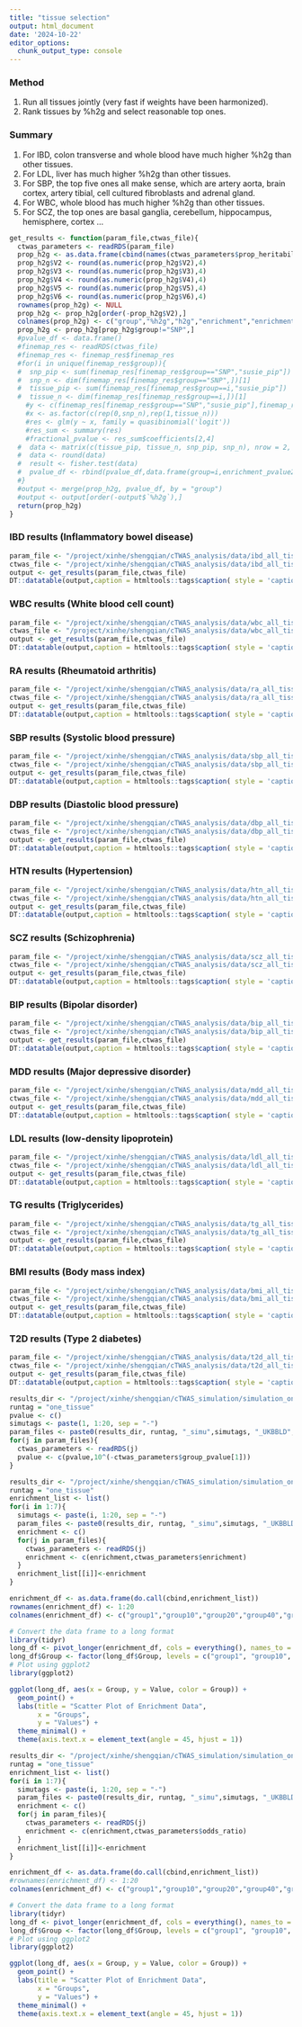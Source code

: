 ```yaml
---
title: "tissue selection"
output: html_document
date: '2024-10-22'
editor_options: 
  chunk_output_type: console
---
```


### Method
1. Run all tissues jointly (very fast if weights have been harmonized).
2. Rank tissues by %h2g and select reasonable top ones.

### Summary
1. For IBD, colon transverse and whole blood have much higher %h2g than other tissues. 
2. For LDL, liver has much higher %h2g than other tissues.
3. For SBP, the top five ones all make sense, which are artery aorta, brain cortex, artery tibial, cell cultured fibroblasts and adrenal gland.
4. For WBC, whole blood has much higher %h2g than other tissues. 
5. For SCZ, the top ones are basal ganglia, cerebellum, hippocampus, hemisphere, cortex ...

```r
get_results <- function(param_file,ctwas_file){
  ctwas_parameters <- readRDS(param_file)
  prop_h2g <- as.data.frame(cbind(names(ctwas_parameters$prop_heritability),ctwas_parameters$prop_heritability,ctwas_parameters$group_pve,c(ctwas_parameters$enrichment,1),ctwas_parameters$group_pvalue,ctwas_parameters$odds_ratio))
  prop_h2g$V2 <- round(as.numeric(prop_h2g$V2),4)
  prop_h2g$V3 <- round(as.numeric(prop_h2g$V3),4)
  prop_h2g$V4 <- round(as.numeric(prop_h2g$V4),4)
  prop_h2g$V5 <- round(as.numeric(prop_h2g$V5),4)
  prop_h2g$V6 <- round(as.numeric(prop_h2g$V6),4)
  rownames(prop_h2g) <- NULL
  prop_h2g <- prop_h2g[order(-prop_h2g$V2),]
  colnames(prop_h2g) <- c("group","%h2g","h2g","enrichment","enrichment_pvalue","odds_ratio")
  prop_h2g <- prop_h2g[prop_h2g$group!="SNP",]
  #pvalue_df <- data.frame()
  #finemap_res <- readRDS(ctwas_file)
  #finemap_res <- finemap_res$finemap_res
  #for(i in unique(finemap_res$group)){
  #  snp_pip <- sum(finemap_res[finemap_res$group=="SNP","susie_pip"])
  #  snp_n <- dim(finemap_res[finemap_res$group=="SNP",])[1]
  #  tissue_pip <- sum(finemap_res[finemap_res$group==i,"susie_pip"])
  #  tissue_n <- dim(finemap_res[finemap_res$group==i,])[1]
    #y <- c(finemap_res[finemap_res$group=="SNP","susie_pip"],finemap_res[finemap_res$group==i,"susie_pip"])
    #x <- as.factor(c(rep(0,snp_n),rep(1,tissue_n)))
    #res <- glm(y ~ x, family = quasibinomial('logit'))
    #res_sum <- summary(res)
    #fractional_pvalue <- res_sum$coefficients[2,4]
  #  data <- matrix(c(tissue_pip, tissue_n, snp_pip, snp_n), nrow = 2, byrow = TRUE)
  #  data <- round(data)
  #  result <- fisher.test(data)
  #  pvalue_df <- rbind(pvalue_df,data.frame(group=i,enrichment_pvalue2=round(-log10(result$p.value),3),odds_ratio2=round(result$estimate,3),low=round(result$conf.int[1],3),up=round(result$conf.int[2],3)))
  #}
  #output <- merge(prop_h2g, pvalue_df, by = "group")
  #output <- output[order(-output$`%h2g`),]
  return(prop_h2g)
}
```

### IBD results (Inflammatory bowel disease)
```r
param_file <- "/project/xinhe/shengqian/cTWAS_analysis/data/ibd_all_tissue_E/ibd_all_tissue_E.ctwas_parameters.RDS"
ctwas_file <- "/project/xinhe/shengqian/cTWAS_analysis/data/ibd_all_tissue_E/ibd_all_tissue_E.finemap_regions_res.RDS"
output <- get_results(param_file,ctwas_file)
DT::datatable(output,caption = htmltools::tags$caption( style = 'caption-side: topleft; text-align = left; color:black;','Proportion of PVE'),options = list(pageLength = 10) )
```

### WBC results (White blood cell count)
```r
param_file <- "/project/xinhe/shengqian/cTWAS_analysis/data/wbc_all_tissue_E/wbc_all_tissue_E.ctwas_parameters.RDS"
ctwas_file <- "/project/xinhe/shengqian/cTWAS_analysis/data/wbc_all_tissue_E/wbc_all_tissue_E.finemap_regions_res.RDS"
output <- get_results(param_file,ctwas_file)
DT::datatable(output,caption = htmltools::tags$caption( style = 'caption-side: topleft; text-align = left; color:black;','Proportion of PVE'),options = list(pageLength = 10) )
```

### RA results (Rheumatoid arthritis)
```r
param_file <- "/project/xinhe/shengqian/cTWAS_analysis/data/ra_all_tissue_E/ra_all_tissue_E.ctwas_parameters.RDS"
ctwas_file <- "/project/xinhe/shengqian/cTWAS_analysis/data/ra_all_tissue_E/ra_all_tissue_E.finemap_regions_res.RDS"
output <- get_results(param_file,ctwas_file)
DT::datatable(output,caption = htmltools::tags$caption( style = 'caption-side: topleft; text-align = left; color:black;','Proportion of PVE'),options = list(pageLength = 10) )
```

### SBP results (Systolic blood pressure)
```r
param_file <- "/project/xinhe/shengqian/cTWAS_analysis/data/sbp_all_tissue_E/sbp_all_tissue_E.ctwas_parameters.RDS"
ctwas_file <- "/project/xinhe/shengqian/cTWAS_analysis/data/sbp_all_tissue_E/sbp_all_tissue_E.finemap_regions_res.RDS"
output <- get_results(param_file,ctwas_file)
DT::datatable(output,caption = htmltools::tags$caption( style = 'caption-side: topleft; text-align = left; color:black;','Proportion of PVE'),options = list(pageLength = 10) )
```

### DBP results (Diastolic blood pressure)
```r
param_file <- "/project/xinhe/shengqian/cTWAS_analysis/data/dbp_all_tissue_E/dbp_all_tissue_E.ctwas_parameters.RDS"
ctwas_file <- "/project/xinhe/shengqian/cTWAS_analysis/data/dbp_all_tissue_E/dbp_all_tissue_E.finemap_regions_res.RDS"
output <- get_results(param_file,ctwas_file)
DT::datatable(output,caption = htmltools::tags$caption( style = 'caption-side: topleft; text-align = left; color:black;','Proportion of PVE'),options = list(pageLength = 10) )
```

### HTN results (Hypertension)
```r
param_file <- "/project/xinhe/shengqian/cTWAS_analysis/data/htn_all_tissue_E/htn_all_tissue_E.ctwas_parameters.RDS"
ctwas_file <- "/project/xinhe/shengqian/cTWAS_analysis/data/htn_all_tissue_E/htn_all_tissue_E.finemap_regions_res.RDS"
output <- get_results(param_file,ctwas_file)
DT::datatable(output,caption = htmltools::tags$caption( style = 'caption-side: topleft; text-align = left; color:black;','Proportion of PVE'),options = list(pageLength = 10) )
```

### SCZ results (Schizophrenia)
```r
param_file <- "/project/xinhe/shengqian/cTWAS_analysis/data/scz_all_tissue_E/scz_all_tissue_E.ctwas_parameters.RDS"
ctwas_file <- "/project/xinhe/shengqian/cTWAS_analysis/data/scz_all_tissue_E/scz_all_tissue_E.finemap_regions_res.RDS"
output <- get_results(param_file,ctwas_file)
DT::datatable(output,caption = htmltools::tags$caption( style = 'caption-side: topleft; text-align = left; color:black;','Proportion of PVE'),options = list(pageLength = 10) )
```

### BIP results (Bipolar disorder)
```r
param_file <- "/project/xinhe/shengqian/cTWAS_analysis/data/bip_all_tissue_E/bip_all_tissue_E.ctwas_parameters.RDS"
ctwas_file <- "/project/xinhe/shengqian/cTWAS_analysis/data/bip_all_tissue_E/bip_all_tissue_E.finemap_regions_res.RDS"
output <- get_results(param_file,ctwas_file)
DT::datatable(output,caption = htmltools::tags$caption( style = 'caption-side: topleft; text-align = left; color:black;','Proportion of PVE'),options = list(pageLength = 10) )
```

### MDD results (Major depressive disorder)
```r
param_file <- "/project/xinhe/shengqian/cTWAS_analysis/data/mdd_all_tissue_E/mdd_all_tissue_E.ctwas_parameters.RDS"
ctwas_file <- "/project/xinhe/shengqian/cTWAS_analysis/data/mdd_all_tissue_E/mdd_all_tissue_E.finemap_regions_res.RDS"
output <- get_results(param_file,ctwas_file)
DT::datatable(output,caption = htmltools::tags$caption( style = 'caption-side: topleft; text-align = left; color:black;','Proportion of PVE'),options = list(pageLength = 10) )
```

### LDL results (low-density lipoprotein)
```r
param_file <- "/project/xinhe/shengqian/cTWAS_analysis/data/ldl_all_tissue_E/ldl_all_tissue_E.ctwas_parameters.RDS"
ctwas_file <- "/project/xinhe/shengqian/cTWAS_analysis/data/ldl_all_tissue_E/ldl_all_tissue_E.finemap_regions_res.RDS"
output <- get_results(param_file,ctwas_file)
DT::datatable(output,caption = htmltools::tags$caption( style = 'caption-side: topleft; text-align = left; color:black;','Proportion of PVE'),options = list(pageLength = 10) )
```

### TG results (Triglycerides)
```r
param_file <- "/project/xinhe/shengqian/cTWAS_analysis/data/tg_all_tissue_E/tg_all_tissue_E.ctwas_parameters.RDS"
ctwas_file <- "/project/xinhe/shengqian/cTWAS_analysis/data/tg_all_tissue_E/tg_all_tissue_E.finemap_regions_res.RDS"
output <- get_results(param_file,ctwas_file)
DT::datatable(output,caption = htmltools::tags$caption( style = 'caption-side: topleft; text-align = left; color:black;','Proportion of PVE'),options = list(pageLength = 10) )
```

### BMI results (Body mass index)
```r
param_file <- "/project/xinhe/shengqian/cTWAS_analysis/data/bmi_all_tissue_E/bmi_all_tissue_E.ctwas_parameters.RDS"
ctwas_file <- "/project/xinhe/shengqian/cTWAS_analysis/data/bmi_all_tissue_E/bmi_all_tissue_E.finemap_regions_res.RDS"
output <- get_results(param_file,ctwas_file)
DT::datatable(output,caption = htmltools::tags$caption( style = 'caption-side: topleft; text-align = left; color:black;','Proportion of PVE'),options = list(pageLength = 10) )
```

### T2D results (Type 2 diabetes)
```r
param_file <- "/project/xinhe/shengqian/cTWAS_analysis/data/t2d_all_tissue_E/t2d_all_tissue_E.ctwas_parameters.RDS"
ctwas_file <- "/project/xinhe/shengqian/cTWAS_analysis/data/t2d_all_tissue_E/t2d_all_tissue_E.finemap_regions_res.RDS"
output <- get_results(param_file,ctwas_file)
DT::datatable(output,caption = htmltools::tags$caption( style = 'caption-side: topleft; text-align = left; color:black;','Proportion of PVE'),options = list(pageLength = 10) )
```


```r
results_dir <- "/project/xinhe/shengqian/cTWAS_simulation/simulation_one_tissue_highPVE/"
runtag = "one_tissue"
pvalue <- c()
simutags <- paste(1, 1:20, sep = "-")
param_files <- paste0(results_dir, runtag, "_simu",simutags, "_UKBBLD", ".ctwas_parameters.RDS")
for(j in param_files){
  ctwas_parameters <- readRDS(j)
  pvalue <- c(pvalue,10^(-ctwas_parameters$group_pvalue[1]))
}
```


```r
results_dir <- "/project/xinhe/shengqian/cTWAS_simulation/simulation_one_tissue_highPVE/"
runtag = "one_tissue"
enrichment_list <- list()
for(i in 1:7){
  simutags <- paste(i, 1:20, sep = "-")
  param_files <- paste0(results_dir, runtag, "_simu",simutags, "_UKBBLD", ".ctwas_parameters.RDS")
  enrichment <- c()
  for(j in param_files){
    ctwas_parameters <- readRDS(j)
    enrichment <- c(enrichment,ctwas_parameters$enrichment)
  }
  enrichment_list[[i]]<-enrichment
}

enrichment_df <- as.data.frame(do.call(cbind,enrichment_list))
rownames(enrichment_df) <- 1:20
colnames(enrichment_df) <- c("group1","group10","group20","group40","group60","group80","group100")
```

```r
# Convert the data frame to a long format
library(tidyr)
long_df <- pivot_longer(enrichment_df, cols = everything(), names_to = "Group", values_to = "Value")
long_df$Group <- factor(long_df$Group, levels = c("group1", "group10", "group20", "group40", "group60", "group80", "group100"))
# Plot using ggplot2
library(ggplot2)

ggplot(long_df, aes(x = Group, y = Value, color = Group)) +
  geom_point() +
  labs(title = "Scatter Plot of Enrichment Data",
       x = "Groups",
       y = "Values") +
  theme_minimal() +
  theme(axis.text.x = element_text(angle = 45, hjust = 1))
```

```r
results_dir <- "/project/xinhe/shengqian/cTWAS_simulation/simulation_one_tissue_highPVE/"
runtag = "one_tissue"
enrichment_list <- list()
for(i in 1:7){
  simutags <- paste(i, 1:20, sep = "-")
  param_files <- paste0(results_dir, runtag, "_simu",simutags, "_UKBBLD", ".ctwas_parameters.RDS")
  enrichment <- c()
  for(j in param_files){
    ctwas_parameters <- readRDS(j)
    enrichment <- c(enrichment,ctwas_parameters$odds_ratio)
  }
  enrichment_list[[i]]<-enrichment
}

enrichment_df <- as.data.frame(do.call(cbind,enrichment_list))
#rownames(enrichment_df) <- 1:20
colnames(enrichment_df) <- c("group1","group10","group20","group40","group60","group80","group100")
```

```r
# Convert the data frame to a long format
library(tidyr)
long_df <- pivot_longer(enrichment_df, cols = everything(), names_to = "Group", values_to = "Value")
long_df$Group <- factor(long_df$Group, levels = c("group1", "group10", "group20", "group40", "group60", "group80", "group100"))
# Plot using ggplot2
library(ggplot2)

ggplot(long_df, aes(x = Group, y = Value, color = Group)) +
  geom_point() +
  labs(title = "Scatter Plot of Enrichment Data",
       x = "Groups",
       y = "Values") +
  theme_minimal() +
  theme(axis.text.x = element_text(angle = 45, hjust = 1))
```

